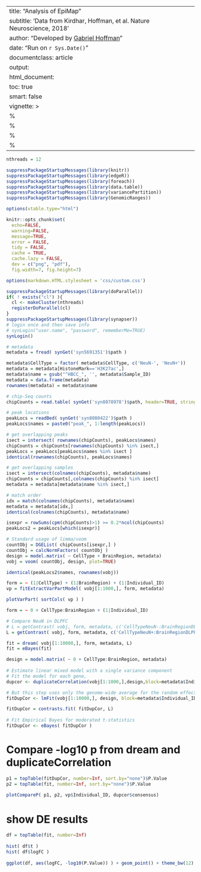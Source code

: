 
---
title: "Analysis of EpiMap"
subtitle: 'Data from Kirdhar, Hoffman, et al. Nature Neuroscience, 2018'
author: "Developed by [Gabriel Hoffman](http://gabrielhoffman.github.io/)"
date: "Run on `r Sys.Date()`"
documentclass: article
output: 
  html_document:
  toc: true
  smart: false
vignette: >
  %\VignetteIndexEntry{Apply dream to ChIP-seq}
  %\VignetteEngine{knitr::rmarkdown}
  %\VignetteEncoding{UTF-8}
  %\usepackage[utf8]{inputenc}
---

<!--- 
# run analysis
# cd /hpc/users/hoffmg01/work/dev_dream/dream_analysis
rmarkdown::render("src/EpiMap.Rmd", output_dir='./', intermediates_dir='./')
--->


```r
nthreads = 12
```


```r
suppressPackageStartupMessages(library(knitr))
suppressPackageStartupMessages(library(edgeR))
suppressPackageStartupMessages(library(foreach))
suppressPackageStartupMessages(library(data.table))
suppressPackageStartupMessages(library(variancePartition)) 
suppressPackageStartupMessages(library(GenomicRanges)) 

options(xtable.type="html")

knitr::opts_chunk$set(
  echo=FALSE,
  warning=FALSE,
  message=TRUE,
  error = FALSE,
  tidy = FALSE,
  cache = TRUE,
  cache.lazy = FALSE,
  dev = c("png", "pdf"), 
  fig.width=7, fig.height=7)

options(markdown.HTML.stylesheet = 'css/custom.css')
```

```r
suppressPackageStartupMessages(library(doParallel))
if( ! exists("cl") ){
  cl <- makeCluster(nthreads)
  registerDoParallel(cl)
}
suppressPackageStartupMessages(library(synapser))
# login once and then save info
# synLogin("user.name", "password", rememberMe=TRUE)
synLogin() 
```

```r
# metadata
metadata = fread( synGet('syn5691351')$path )

metadata$CellType = factor( metadata$CellType, c('NeuN-', 'NeuN+'))
metadata = metadata[HistoneMark=='H3K27ac',]
metadata$name = gsub("^HBCC_", '', metadata$Sample_ID)
metadata = data.frame(metadata)
rownames(metadata) = metadata$name 

# chip-Seq counts
chipCounts = read.table( synGet('syn8078978')$path, header=TRUE, stringsAsFactors=FALSE, sep=',', row.names=1)

# peak locations
peakLocs = readBed( synGet('syn8080422')$path )
peakLocs$names = paste0("peak_", 1:length(peakLocs))

# get overlapping peaks
isect = intersect( rownames(chipCounts), peakLocs$names)
chipCounts = chipCounts[rownames(chipCounts) %in% isect,]
peakLocs = peakLocs[peakLocs$names %in% isect ]
identical(rownames(chipCounts), peakLocs$names)

# get overlapping samples
isect = intersect(colnames(chipCounts), metadata$name)
chipCounts = chipCounts[,colnames(chipCounts) %in% isect]
metadata = metadata[metadata$name %in% isect,]

# match order
idx = match(colnames(chipCounts), metadata$name)
metadata = metadata[idx,]
identical(colnames(chipCounts), metadata$name)
```

```r
isexpr = rowSums(cpm(chipCounts)>1) >= 0.2*ncol(chipCounts)
peakLocs2 = peakLocs[which(isexpr)]

# Standard usage of limma/voom
countObj = DGEList( chipCounts[isexpr,] )
countObj = calcNormFactors( countObj )
design = model.matrix( ~ CellType + BrainRegion, metadata)
vobj = voom( countObj, design, plot=TRUE)

identical(peakLocs2$names, rownames(vobj))
```


```r
form = ~ (1|CellType) + (1|BrainRegion) + (1|Individual_ID)
vp = fitExtractVarPartModel( vobj[1:1000,], form, metadata)
```

```r
plotVarPart( sortCols( vp ) )      
```


```r
form = ~ 0 + CellType:BrainRegion + (1|Individual_ID)

# Compare NeuN in DLPFC
# L = getContrast( vobj, form, metadata, c('CellTypeNeuN-:BrainRegionDLPFC', 'CellTypeNeuN+:BrainRegionDLPFC'))
L = getContrast( vobj, form, metadata, c('CellTypeNeuN+:BrainRegionDLPFC', 'CellTypeNeuN+:BrainRegionACC'))

```
```r
fit = dream( vobj[1:10000,], form, metadata, L)
fit = eBayes(fit)   
```


```r
design = model.matrix( ~ 0 + CellType:BrainRegion, metadata)
 
# Estimate linear mixed model with a single variance component
# Fit the model for each gene, 
dupcor <- duplicateCorrelation(vobj[1:1000,],design,block=metadata$Individual_ID)

# But this step uses only the genome-wide average for the random effect
fitDupCor <- lmFit(vobj[1:10000,], design, block=metadata$Individual_ID, correlation=dupcor$consensus)

fitDupCor = contrasts.fit( fitDupCor, L)
 
# Fit Empirical Bayes for moderated t-statistics
fitDupCor <- eBayes( fitDupCor )
```


# Compare -log10 p from dream and duplicateCorrelation
```r
p1 = topTable(fitDupCor, number=Inf, sort.by="none")$P.Value
p2 = topTable(fit, number=Inf, sort.by="none")$P.Value
       
plotCompareP( p1, p2, vp$Individual_ID, dupcor$consensus)
```


# show DE results
```r
df = topTable(fit, number=Inf)
 
hist( df$t ) 
hist( df$logFC )
 
ggplot(df, aes(logFC, -log10(P.Value)) ) + geom_point() + theme_bw(12)
```
